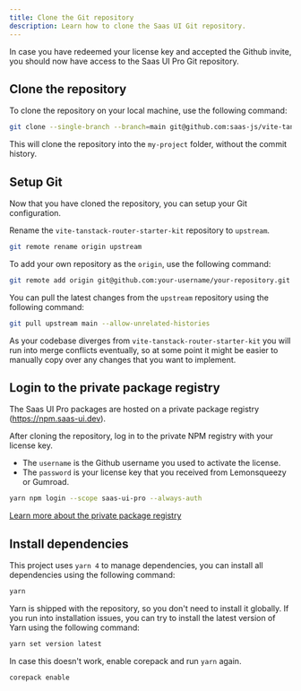 ```yaml
---
title: Clone the Git repository
description: Learn how to clone the Saas UI Git repository.
---
```


In case you have redeemed your license key and accepted the Github invite, you should now have access to the Saas UI Pro Git repository.

## Clone the repository

To clone the repository on your local machine, use the following command:

```bash
git clone --single-branch --branch=main git@github.com:saas-js/vite-tanstack-router-starter-kit.git my-project
```

This will clone the repository into the `my-project` folder, without the commit history.

## Setup Git

Now that you have cloned the repository, you can setup your Git configuration.

Rename the `vite-tanstack-router-starter-kit` repository to `upstream`.

```bash
git remote rename origin upstream
```

To add your own repository as the `origin`, use the following command:

```bash
git remote add origin git@github.com:your-username/your-repository.git
```

You can pull the latest changes from the `upstream` repository using the following command:

```bash
git pull upstream main --allow-unrelated-histories
```

As your codebase diverges from `vite-tanstack-router-starter-kit` you will run into merge conflicts eventually,
so at some point it might be easier to manually copy over any changes that you want to implement.

## Login to the private package registry

The Saas UI Pro packages are hosted on a private package registry (https://npm.saas-ui.dev).

After cloning the repository, log in to the private NPM registry with your license key.

- The `username` is the Github username you used to activate the license.
- The `password` is your license key that you received from Lemonsqueezy or Gumroad.

```bash
yarn npm login --scope saas-ui-pro --always-auth
```

[Learn more about the private package registry](/docs/pro/installation/private-npm/overview)

## Install dependencies

This project uses `yarn 4` to manage dependencies, you can install all dependencies using the following command:

```bash
yarn
```

Yarn is shipped with the repository, so you don't need to install it globally.
If you run into installation issues, you can try to install the latest version of Yarn using the following command:

```bash
yarn set version latest
```

In case this doesn't work, enable corepack and run `yarn` again.

```bash
corepack enable
```
